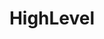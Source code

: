 ---
title: "HighLevel"
description: "thanks.io / HighLevel Integration"
url: "https://help.thanks.io/highlevel"
tag: "Popular"
---